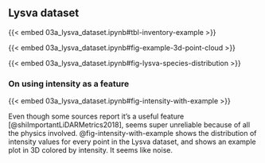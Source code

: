 ## Lysva dataset

{{< embed 03a_lysva_dataset.ipynb#tbl-inventory-example >}}

{{< embed 03a_lysva_dataset.ipynb#fig-example-3d-point-cloud >}}

{{< embed 03a_lysva_dataset.ipynb#fig-lysva-species-distribution >}}

### On using intensity as a feature

{{< embed 03a_lysva_dataset.ipynb#fig-intensity-with-example >}}

Even though some sources report it's a useful feature [@shiImportantLiDARMetrics2018], seems super unreliable because of all the physics involved.
@fig-intensity-with-example shows the distribution of intensity values for every point in the Lysva dataset, and shows an example plot in 3D colored by intensity.
It seems like noise.
